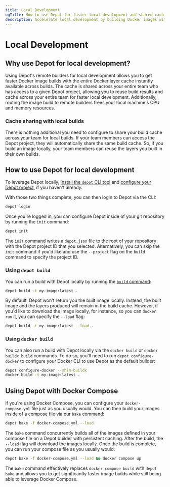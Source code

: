 ```yaml
---
title: Local Development
ogTitle: How to use Depot for faster local development and shared caching
description: Accelerate local development by building Docker images with Depot builders that come with a shared persistent cache that your entire engineering team can use.
---
```


# Local Development

## Why use Depot for local development?

Using Depot's remote builders for local development allows you to get faster Docker image builds with the entire Docker layer cache instantly available across builds. The cache is shared across your entire team who has access to a given Depot project, allowing you to reuse build results and cache across your entire team for faster local development. Additionally, routing the image build to remote builders frees your local machine's CPU and memory resources.

### Cache sharing with local builds

There is nothing additional you need to configure to share your build cache across your team for local builds. If your team members can access the Depot project, they will automatically share the same build cache. So, if you build an image locally, your team members can reuse the layers you built in their own builds.

## How to use Depot for local development

To leverage Depot locally, [install the `depot` CLI tool](/docs/cli/installation) and [configure your Depot project](https://depot.dev/docs/quickstart#creating-a-project), if you haven't already.

With those two things complete, you can then login to Depot via the CLI:

```bash
depot login
```

Once you're logged in, you can configure Depot inside of your git repository by running the `init` command:

```bash
depot init
```

The `init` command writes a `depot.json` file to the root of your repository with the Depot project ID that you selected. Alternatively, you can skip the `init` command if you'd like and use the `--project` flag on the `build` command to specify the project ID.

### Using `depot build`

You can run a build with Depot locally by running the [`build` command](/docs/cli/reference#depot-build):

```bash
depot build -t my-image:latest .
```

By default, Depot won't return you the built image locally. Instead, the built image and the layers produced will remain in the build cache. However, if you'd like to download the image locally, for instance, so you can `docker run` it, you can specify the `--load` flag:

```bash
depot build -t my-image:latest --load .
```

### Using `docker build`

You can also run a build with Depot locally via the `docker build` or `docker buildx build` commands. To do so, you'll need to run `depot configure-docker` to configure your Docker CLI to use Depot as the default builder:

```bash
depot configure-docker --shim-buildx
docker build -t my-image:latest .
```

## Using Depot with Docker Compose

If you're using Docker Compose, you can configure your `docker-compose.yml` file just as you usually would. You can then build your images inside of a compose file via our `bake` command:

```bash
depot bake -f docker-compose.yml --load
```

The `bake` command concurrently builds all of the images defined in your compose file on a Depot builder with persistent caching. After the build, the `--load` flag will download the images locally. Once the build is complete, you can run your compose file as you usually would:

```bash
depot bake -f docker-compose.yml --load && docker compose up
```

The `bake` command effectively replaces `docker compose build` with `depot bake` and allows you to get significantly faster image builds while still being able to leverage Docker Compose.
